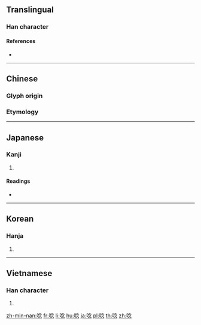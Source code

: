 {{character info/new}}
{{also|念}}
==Translingual==

===Han character===
{{Han char|rn=30|rad=口|as=08|sn=11|four=68032|canj=ROIP|ids=⿰口念}}

====References====
* {{Han ref|kx=0194.020|dkj=03773|dj=0414.090|hdz=10644.010|uh=5538|ud=21816|bh=B0E1|bd=45281}}

----

==Chinese==

===Glyph origin===
{{Han etym}}

===Etymology===
{{zh-see|念|v|to [[read]] [[aloud]]; to [[chant]]}}

----

==Japanese==

===Kanji===
{{ja-kanji|grade=|rs=口08}}

# {{defn|lang=ja|sort=口08}}

====Readings====
* {{ja-readings|goon=[[てん]] (ten)|kanon=[[てん]] (ten)|kanyoon=[[ねん]] (nen)|kun=[[うなる]] (unaru), [[うなり]] (unari)}}

----

==Korean==

===Hanja===
{{ko-hanja|hangeul=[[점]], [[전]]|rv=jeom, jeon|mr=chŏm, chŏn}}

# {{defn|lang=ko|sort=口08}}

----

==Vietnamese==

===Han character===
{{vi-hantu|[[nếm]], [[điếm]], [[điệm]], [[niệm]]|rs=口08}}

# {{defn|vi}}

[[zh-min-nan:唸]]
[[fr:唸]]
[[li:唸]]
[[hu:唸]]
[[ja:唸]]
[[pl:唸]]
[[th:唸]]
[[zh:唸]]